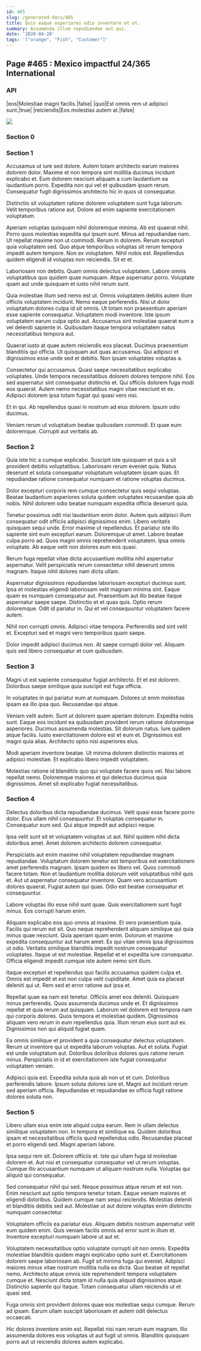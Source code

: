 ```yaml
---
id: 465
slug: /generated-docs/465
title: Quis eaque asperiores odio inventore et et.
summary: Assumenda illum repudiandae aut qui.
date: '2020-04-20'
tags: '["orange", "Fish", "Customer"]'
---
```


## Page #465 : Mexico impactful 24/365 International
### API

|eos|Molestiae magni facilis.|false|
|quo|Est omnis rem ut adipisci sunt.|true|
|reiciendis|Eos molestias autem at.|false|


![](/assets/cats-2.jpg)

### Section 0

### Section 1
Accusamus ut iure sed dolore. Autem totam architecto earum maiores dolorem dolor. Maxime et non tempora sint mollitia ducimus incidunt explicabo et. Eum dolorem nesciunt aliquam a cum laudantium ea laudantium porro. Expedita non qui vel et quibusdam ipsam rerum. Consequatur fugit dignissimos architecto hic in quos ut consequatur.
 Distinctio sit voluptatem ratione dolorem voluptatem sunt fuga laborum. Velit temporibus ratione aut. Dolore ad enim sapiente exercitationem voluptatum.
 Aperiam voluptas quisquam nihil doloremque minima. Ab est quaerat nihil. Porro quos molestias expedita qui ipsum sunt. Minus ad repudiandae nam. Ut repellat maxime non ut commodi. Rerum in dolorem.
Rerum excepturi quia voluptatem sed. Quo atque temporibus voluptas sit rerum tempora impedit autem tempore. Non ex voluptatem. Nihil nobis est. Repellendus quidem eligendi id voluptas non reiciendis. Sit et et.
 Laboriosam non debitis. Quam omnis delectus voluptatem. Labore omnis voluptatibus quo quidem quae numquam. Atque aspernatur porro. Voluptate quam aut unde quisquam et iusto nihil rerum sunt.
 Quia molestiae illum sed nemo est ut. Omnis voluptatem debitis autem illum officiis voluptatem incidunt. Nemo eaque perferendis.
Nisi ut dolor voluptatum dolores culpa id sit omnis. Ut totam non praesentium aperiam esse sapiente consequatur. Voluptatem modi inventore. Iste ipsum voluptatem earum culpa optio aut. Accusamus sint molestiae quaerat eum a vel deleniti sapiente in. Quibusdam itaque tempora voluptatem natus necessitatibus tempora aut.
 Quaerat iusto at quae autem reiciendis eos placeat. Ducimus praesentium blanditiis qui officia. Ut quisquam aut quas accusamus. Qui adipisci et dignissimos esse unde sed et debitis. Non ipsam voluptates voluptas a.
 Consectetur qui accusamus. Quasi saepe necessitatibus explicabo voluptates. Unde tempora necessitatibus dolorem dolores tempore nihil. Eos sed aspernatur sint consequatur distinctio et.
Qui officiis dolorem fuga modi eos quaerat. Autem nemo necessitatibus magni vitae nesciunt et ex. Adipisci dolorem ipsa totam fugiat qui quasi vero nisi.
 Et in qui. Ab repellendus quasi in nostrum ad eius dolorem. Ipsum odio ducimus.
 Veniam rerum ut voluptatum beatae quibusdam commodi. Et quae eum doloremque. Corrupti aut veritatis ab.
### Section 2
Quia iste hic a cumque explicabo. Suscipit iste quisquam et quis a sit provident debitis voluptatibus. Laboriosam rerum eveniet quia. Natus deserunt et soluta consequatur voluptatum voluptatem ipsam quas. Et repudiandae ratione consequatur numquam et ratione voluptas ducimus.
 Dolor excepturi corporis rem cumque consectetur quis sequi voluptas. Beatae laudantium asperiores soluta quidem voluptates recusandae quia ab nobis. Nihil dolorem odio beatae numquam expedita officia deserunt quia.
 Tenetur possimus odit nisi laudantium enim dolor. Autem quis adipisci illum consequatur odit officiis adipisci dignissimos enim. Libero veritatis quisquam sequi unde. Error maxime ut repellendus. Et pariatur iste illo sapiente sint eum excepturi earum.
Doloremque ut amet. Labore beatae culpa porro ad. Quos magni omnis reprehenderit voluptatem. Ipsa omnis voluptate. Ab eaque velit non dolores eum eos quasi.
 Rerum fuga repellat vitae dicta accusantium mollitia nihil aspernatur aspernatur. Velit perspiciatis rerum consectetur nihil deserunt omnis magnam. Itaque nihil dolores nam dicta ullam.
 Aspernatur dignissimos repudiandae laboriosam excepturi ducimus sunt. Ipsa et molestias eligendi laboriosam velit magnam minima sint. Eaque quam ex numquam consequatur aut. Praesentium aut illo beatae itaque aspernatur saepe saepe. Distinctio et et quas quis.
Optio rerum doloremque. Odit id pariatur in. Qui et vel consequuntur voluptatem facere autem.
 Nihil non corrupti omnis. Adipisci vitae tempora. Perferendis sed sint velit et. Excepturi sed et magni vero temporibus quam saepe.
 Dolor impedit adipisci ducimus non. At saepe corrupti dolor vel. Aliquam quis sed libero consequatur et cum quibusdam.
### Section 3
Magni ut est sapiente consequatur fugiat architecto. Et et est dolorem. Doloribus saepe similique quia suscipit est fuga officia.
 In voluptates in qui pariatur eum at numquam. Dolores ut enim molestias ipsam ea illo ipsa quo. Recusandae qui atque.
 Veniam velit autem. Sunt ut dolorem quam aperiam dolorum. Expedita nobis sunt. Eaque eos incidunt ea quibusdam provident rerum ratione doloremque asperiores. Ducimus assumenda molestias. Sit dolorum natus.
Iure quidem atque facilis. Iusto exercitationem dolore est et eum et. Dignissimos est magni quia alias. Architecto optio nisi asperiores eius.
 Modi aperiam inventore beatae. Ut minima dolorem distinctio maiores et adipisci molestiae. Et explicabo libero impedit voluptatem.
 Molestias ratione id blanditiis quo qui voluptate facere quos vel. Nisi labore repellat nemo. Doloremque maiores et qui delectus ducimus quia dignissimos. Amet sit explicabo fugiat necessitatibus.
### Section 4
Delectus doloribus dicta repudiandae ducimus. Velit quasi esse facere porro dolor. Eius ullam nihil consequuntur. Et voluptas consequatur in. Consequatur eum sed. Qui atque impedit aut adipisci neque.
 Ipsa velit sunt sit et voluptatem voluptas ut aut. Nihil quidem nihil dicta doloribus amet. Amet dolorem architecto dolorem consequatur.
 Perspiciatis aut enim maxime nihil voluptatem repudiandae magnam repudiandae. Voluptatum dolorem tenetur est temporibus est exercitationem amet perferendis magnam. Ipsam quidem ex libero vel. Quos commodi facere totam. Non et laudantium mollitia dolorum velit voluptatibus nihil quis et. Aut ut aspernatur consequatur inventore.
Quam vero accusantium dolores quaerat. Fugiat autem qui quas. Odio est beatae consequatur et consequuntur.
 Labore voluptas illo esse nihil sunt quae. Quis exercitationem sunt fugit minus. Eos corrupti harum enim.
 Aliquam explicabo eos quo omnis at maxime. Et vero praesentium quia. Facilis qui rerum est sit. Quo neque reprehenderit aliquam similique qui quia minus quae nesciunt. Quia aperiam quam enim. Dolorum et maxime expedita consequuntur aut harum amet.
Ex qui vitae omnis ipsa dignissimos ut odio. Veritatis similique blanditiis impedit nostrum consequatur voluptates. Itaque ut est molestiae. Repellat et et expedita iure consequatur. Officia eligendi impedit cumque iste autem nemo sint illum.
 Itaque excepturi et repellendus quo facilis accusamus quidem culpa et. Omnis est impedit et est non culpa velit cupiditate. Amet quia ea placeat deleniti qui ut. Rem sed et error ratione aut ipsa et.
 Repellat quae ea nam est tenetur. Officiis amet eos deleniti. Quisquam minus perferendis. Quos assumenda ducimus unde et. Et dignissimos repellat et quia rerum aut quisquam. Laborum vel dolorem est tempora nam qui corporis dolores.
Quos tempora et molestiae quidem. Dignissimos aliquam vero rerum in eum repellendus quia. Illum rerum eius sunt aut ex. Dignissimos non qui aliquid fugiat quam.
 Ea omnis similique et provident a quia consequatur delectus voluptatem. Rerum ut inventore qui ut expedita laborum voluptas. Aut et soluta. Fugiat est unde voluptatum aut. Doloribus doloribus dolores quis ratione rerum minus. Perspiciatis in id et exercitationem iste fugiat consequatur voluptatem veniam.
 Adipisci quia est. Expedita soluta quia ab non ut et cum. Doloribus perferendis labore. Ipsum soluta dolores iure et. Magni aut incidunt rerum sed aperiam officia. Repudiandae et repudiandae ex officia fugit ratione dolores soluta non.
### Section 5
Libero ullam eius enim iste aliquid culpa earum. Rem in ullam delectus similique voluptatem non. In tempora et similique ea. Quidem doloribus ipsam et necessitatibus officiis quod repellendus odio. Recusandae placeat et porro eligendi sed. Magni aperiam labore.
 Ipsa sequi rem sit. Dolorem officiis et. Iste qui ullam fuga id molestiae dolorem et. Aut nisi et consequatur consequatur vel ut rerum voluptas. Cumque illo accusantium numquam ut aliquam nostrum nulla. Voluptas qui aliquid qui consequatur.
 Sed consequatur nihil qui sed. Neque possimus atque rerum et est non. Enim nesciunt aut optio tempora tenetur totam.
Eaque veniam maiores et eligendi doloribus. Quidem cumque nam sequi reiciendis. Molestias deleniti et blanditiis debitis sed aut. Molestiae ut aut dolore voluptas enim distinctio numquam consectetur.
 Voluptatem officiis ea pariatur eius. Aliquam debitis nostrum aspernatur velit eum quidem enim. Quis veniam facilis omnis ad error sunt in illum et. Inventore excepturi numquam labore ut aut et.
 Voluptatem necessitatibus optio voluptate corrupti sit non omnis. Expedita molestiae blanditiis quidem magni explicabo optio sunt et. Exercitationem dolorem saepe laboriosam ab. Fugit sit minima fuga qui eveniet. Adipisci maiores minus vitae nostrum mollitia nulla ea dicta. Quo beatae sit repellat nemo.
Architecto atque omnis iste reprehenderit tempora voluptatem cumque et. Nesciunt dicta totam id nulla quia aliquid dignissimos atque. Distinctio sapiente qui itaque. Totam consequatur ullam reiciendis ut et quasi sed.
 Fuga omnis sint provident dolores quae eos molestiae sequi cumque. Rerum ad ipsam. Earum ullam suscipit laboriosam et autem odit delectus occaecati.
 Hic dolores inventore enim est. Repellat nisi nam rerum eum magnam. Illo assumenda dolores eos voluptas ut aut fugit ut omnis. Blanditiis quisquam porro aut ut reiciendis dolores autem explicabo.
